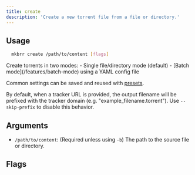 ```yaml
---
title: create
description: 'Create a new torrent file from a file or directory.'
---
```



## Usage

```bash
  mkbrr create /path/to/content [flags]
```

<Note>
Create torrents in two modes:
- Single file/directory mode (default)
- [Batch mode](/features/batch-mode) using a YAML config file

Common settings can be saved and reused with [presets](/features/presets).

By default, when a tracker URL is provided, the output filename will be prefixed with the tracker domain (e.g. "example_filename.torrent"). Use `--skip-prefix` to disable this behavior.
</Note>

## Arguments

-   `/path/to/content`: (Required unless using `-b`) The path to the source file or directory.

## Flags

<CreateParams />
